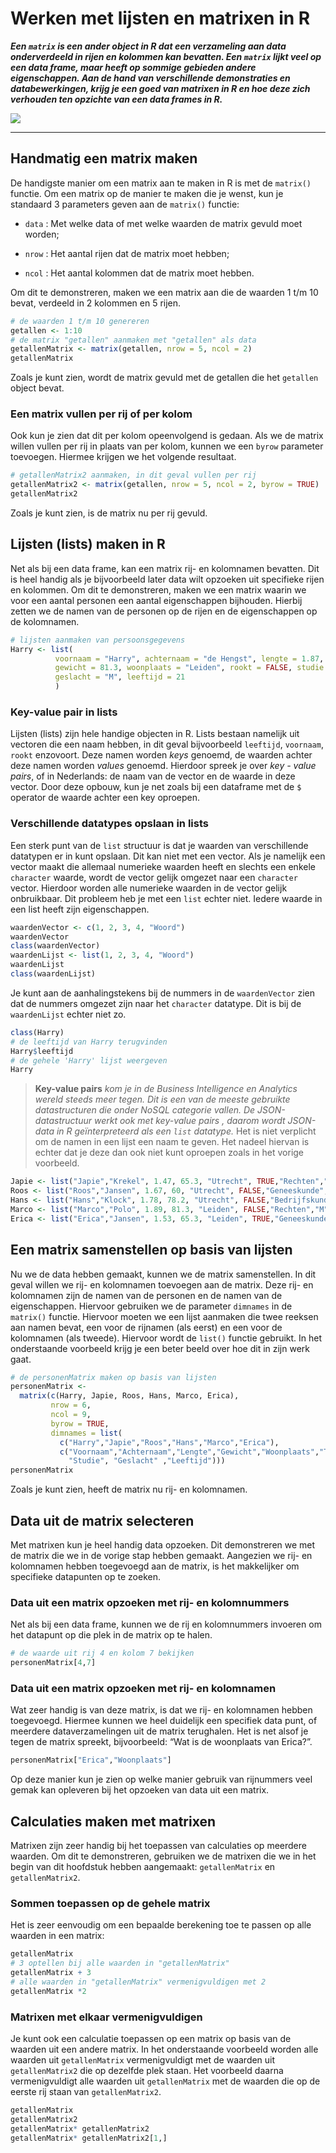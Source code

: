 # Werken met lijsten en matrixen in R

***Een `matrix` is een ander object in R dat een verzameling aan data onderverdeeld in rijen en kolommen kan bevatten. Een `matrix` lijkt veel op een data frame, maar heeft op sommige gebieden andere eigenschappen. Aan de hand van verschillende demonstraties en databewerkingen, krijg je een goed van matrixen in R en hoe deze zich verhouden ten opzichte van een data frames in R.*** 


![](/Users/arietwigt/Dropbox/Data-analyseren-met-R-master/afbeeldingen/Tabellen.png)


***

\pagebreak

## Handmatig een matrix maken


De handigste manier om een matrix aan te maken in R is met de `matrix()` functie. Om een matrix op de manier te maken die je wenst, kun je standaard 3 parameters geven aan de `matrix()` functie:

* `data` : Met welke data of met welke waarden de matrix gevuld moet worden;

* `nrow` : Het aantal rijen dat de matrix moet hebben;

* `ncol` : Het aantal kolommen dat de matrix moet hebben.

Om dit te demonstreren, maken we een matrix aan die de waarden 1 t/m 10 bevat, verdeeld in 2 kolommen en 5 rijen.

```r
# de waarden 1 t/m 10 genereren
getallen <- 1:10
# de matrix "getallen" aanmaken met "getallen" als data
getallenMatrix <- matrix(getallen, nrow = 5, ncol = 2)
getallenMatrix
```

Zoals je kunt zien, wordt de matrix gevuld met de getallen die het `getallen` object bevat. 


### Een matrix vullen per rij of per kolom


Ook kun je zien dat dit per kolom opeenvolgend is gedaan. Als we de matrix willen vullen per rij in plaats van per kolom, kunnen we een `byrow` parameter toevoegen. Hiermee krijgen we het volgende resultaat.

```r
# getallenMatrix2 aanmaken, in dit geval vullen per rij
getallenMatrix2 <- matrix(getallen, nrow = 5, ncol = 2, byrow = TRUE)
getallenMatrix2
```

Zoals je kunt zien, is de matrix nu per rij gevuld.


## Lijsten (lists) maken in R


Net als bij een data frame, kan een matrix rij- en kolomnamen bevatten. Dit is heel handig als je bijvoorbeeld later data wilt opzoeken uit specifieke rijen en kolommen. Om dit te demonstreren, maken we een matrix waarin we voor een aantal personen een aantal eigenschappen bijhouden. Hierbij zetten we de namen van de personen op de rijen en de eigenschappen op de kolomnamen.



```r
# lijsten aanmaken van persoonsgegevens
Harry <- list(
          voornaam = "Harry", achternaam = "de Hengst", lengte = 1.87, 
          gewicht = 81.3, woonplaats = "Leiden", rookt = FALSE, studie = "Bedrijfskunde",
          geslacht = "M", leeftijd = 21
          )
```


### Key-value pair in lists


Lijsten (lists) zijn hele handige objecten in R. Lists bestaan namelijk uit vectoren die een naam hebben, in dit geval bijvoorbeeld `leeftijd`, `voornaam`, `rookt` enzovoort. Deze namen worden *keys* genoemd, de waarden achter deze namen worden *values* genoemd. Hierdoor spreek je over *key - value pairs*, of in Nederlands: de naam van de vector en de waarde in deze vector. Door deze opbouw, kun je net zoals bij een dataframe met de `$` operator de waarde achter een key oproepen. 


### Verschillende datatypes opslaan in lists


Een sterk punt van de `list` structuur is dat je waarden van verschillende datatypen er in kunt opslaan. Dit kan niet met een vector. Als je namelijk een vector maakt die allemaal numerieke waarden heeft en slechts een enkele `character` waarde, wordt de vector gelijk omgezet naar een `character` vector. Hierdoor worden alle numerieke waarden in de vector gelijk onbruikbaar. Dit probleem heb je met een `list` echter niet. Iedere waarde in een list heeft zijn eigenschappen. 

```r
waardenVector <- c(1, 2, 3, 4, "Woord")
waardenVector
class(waardenVector)
waardenLijst <- list(1, 2, 3, 4, "Woord")
waardenLijst 
class(waardenLijst)
```

Je kunt aan de aanhalingstekens bij de nummers in de `waardenVector` zien dat de nummers omgezet zijn naar het `character` datatype. Dit is bij de `waardenLijst` echter niet zo.

```r
class(Harry)
# de leeftijd van Harry terugvinden
Harry$leeftijd
# de gehele 'Harry' lijst weergeven
Harry
```

> **Key-value pairs** *kom je in de Business Intelligence en Analytics wereld steeds meer tegen. Dit is een van de meeste gebruikte datastructuren die onder* *NoSQL* *categorie vallen. De JSON-datastructuur werkt ook met* *key-value pairs* *, daarom wordt JSON-data in R geïnterpreteerd als een `list` datatype.*
Het is niet verplicht om de namen in een lijst een naam te geven. Het nadeel hiervan is echter dat je deze dan ook niet kunt oproepen zoals in het vorige voorbeeld.

```r
Japie <- list("Japie","Krekel", 1.47, 65.3, "Utrecht", TRUE,"Rechten","M",23)
Roos <- list("Roos","Jansen", 1.67, 60, "Utrecht", FALSE,"Geneeskunde","V",25)
Hans <- list("Hans","Klock", 1.78, 78.2, "Utrecht", FALSE,"Bedrijfskunde","M",20)
Marco <- list("Marco","Polo", 1.89, 81.3, "Leiden", FALSE,"Rechten","M",19)
Erica <- list("Erica","Jansen", 1.53, 65.3, "Leiden", TRUE,"Geneeskunde","V",27)
```


## Een matrix samenstellen op basis van lijsten


Nu we de data hebben gemaakt, kunnen we de matrix samenstellen. In dit geval willen we rij- en kolomnamen toevoegen aan de matrix. Deze rij- en kolomnamen zijn de namen van de personen en de namen van de eigenschappen. Hiervoor gebruiken we de parameter `dimnames` in de `matrix()` functie. Hiervoor moeten we een lijst aanmaken die twee reeksen aan namen bevat, een voor de rijnamen (als eerst) en een voor de kolomnamen (als tweede). Hiervoor wordt de `list()` functie gebruikt. In het onderstaande voorbeeld krijg je een beter beeld over hoe dit in zijn werk gaat.

```r
# de personenMatrix maken op basis van lijsten
personenMatrix <- 
  matrix(c(Harry, Japie, Roos, Hans, Marco, Erica),
         nrow = 6, 
         ncol = 9, 
         byrow = TRUE, 
         dimnames = list( 
           c("Harry","Japie","Roos","Hans","Marco","Erica"), 
           c("Voornaam","Achternaam","Lengte","Gewicht","Woonplaats","Thuiswonend", 
             "Studie", "Geslacht" ,"Leeftijd")))
personenMatrix
```

Zoals je kunt zien, heeft de matrix nu rij- en kolomnamen.


## Data uit de matrix selecteren

Met matrixen kun je heel handig data opzoeken. Dit demonstreren we met de matrix die we in de vorige stap hebben gemaakt. Aangezien we rij- en kolomnamen hebben toegevoegd aan de matrix, is het makkelijker om specifieke datapunten op te zoeken. 


### Data uit een matrix opzoeken met rij- en kolomnummers


Net als bij een data frame, kunnen we de rij en kolomnummers invoeren om het datapunt op die plek in de matrix op te halen.

```r
# de waarde uit rij 4 en kolom 7 bekijken
personenMatrix[4,7]
```


### Data uit een matrix opzoeken met rij- en kolomnamen


Wat zeer handig is van deze matrix, is dat we rij- en kolomnamen hebben toegevoegd. Hiermee kunnen we heel duidelijk een specifiek data punt, of meerdere dataverzamelingen uit de matrix terughalen. Het is net alsof je tegen de matrix spreekt, bijvoorbeeld: "Wat is de woonplaats van Erica?".

```r
personenMatrix["Erica","Woonplaats"]
```

Op deze manier kun je zien op welke manier gebruik van rijnummers veel gemak kan opleveren bij het opzoeken van data uit een matrix.


## Calculaties maken met matrixen


Matrixen zijn zeer handig bij het toepassen van calculaties op meerdere waarden. Om dit te demonstreren, gebruiken we de matrixen die we in het begin van dit hoofdstuk hebben aangemaakt: `getallenMatrix` en `getallenMatrix2`.


### Sommen toepassen op de gehele matrix


Het is zeer eenvoudig om een bepaalde berekening toe te passen op alle waarden in een matrix:

```r
getallenMatrix
# 3 optellen bij alle waarden in "getallenMatrix" 
getallenMatrix + 3
# alle waarden in "getallenMatrix" vermenigvuldigen met 2
getallenMatrix *2
```


### Matrixen met elkaar vermenigvuldigen


Je kunt ook een calculatie toepassen op een matrix op basis van de waarden uit een andere matrix. In het onderstaande voorbeeld worden alle waarden uit `getallenMatrix` vermenigvuldigt met de waarden uit `getallenMatrix2` die op dezelfde plek staan. 
Het voorbeeld daarna vermenigvuldigt alle waarden uit `getallenMatrix` met de waarden die op de eerste rij staan van `getallenMatrix2`.

```r
getallenMatrix
getallenMatrix2
getallenMatrix* getallenMatrix2
getallenMatrix* getallenMatrix2[1,]
```